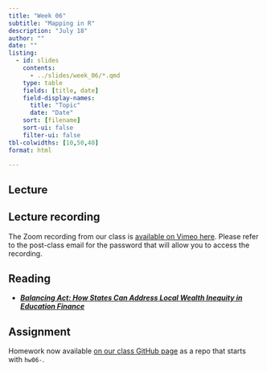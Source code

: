 ```yaml
---
title: "Week 06"
subtitle: "Mapping in R"
description: "July 18"
author: ""
date: ""
listing:
  - id: slides
    contents:
      - ../slides/week_06/*.qmd
    type: table
    fields: [title, date]
    field-display-names:
      title: "Topic"
      date: "Date"
    sort: [filename]
    sort-ui: false
    filter-ui: false
tbl-colwidths: [10,50,40]
format: html

---
```


## Lecture

::: {#slides}
:::


## Lecture recording

The Zoom recording from our class is [available on Vimeo here](https://vimeo.com/846445976). Please refer to the post-class email for the password that will allow you to access the recording. 

## Reading

-  [***Balancing Act: How States Can Address Local Wealth Inequity in Education Finance***](https://bellwether.org/publications/balancing-act/)

## Assignment

Homework now available [on our class GitHub page](https://github.com/orgs/bw-training-summer23/repositories) as a repo that starts with `hw06-`.

